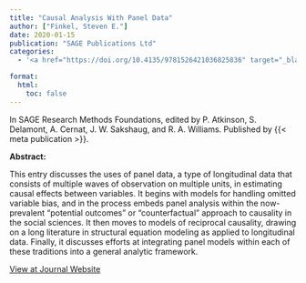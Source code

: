 ```yaml
---
title: "Causal Analysis With Panel Data"
author: ["Finkel, Steven E."]
date: 2020-01-15
publication: "SAGE Publications Ltd"
categories:
  - '<a href="https://doi.org/10.4135/9781526421036825836" target="_blank">Journal</a>'

format:
  html:
    toc: false
---
```


In SAGE Research Methods Foundations, edited by P. Atkinson, S. Delamont, A. Cernat, J. W. Sakshaug, and R. A. Williams. Published by {{< meta publication >}}.

**Abstract:**

::: justify-text
This entry discusses the uses of panel data, a type of longitudinal data that consists of multiple waves of observation on multiple units, in estimating causal effects between variables. It begins with models for handling omitted variable bias, and in the process embeds panel analysis within the now-prevalent “potential outcomes” or “counterfactual” approach to causality in the social sciences. It then moves to models of reciprocal causality, drawing on a long literature in structural equation modeling as applied to longitudinal data. Finally, it discusses efforts at integrating panel models within each of these traditions into a general analytic framework.
:::

[View at Journal Website](https://doi.org/10.4135/9781526421036825836){.btn .btn-outline-success target="_blank"}
